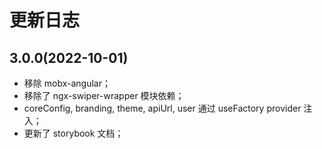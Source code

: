 
<Meta title="更新日志" id="changelog" />

# 更新日志

## 3.0.0(2022-10-01)

- 移除 mobx-angular；
- 移除了 ngx-swiper-wrapper 模块依赖；
- coreConfig, branding, theme, apiUrl, user 通过 useFactory provider 注入；
- 更新了 storybook 文档；
